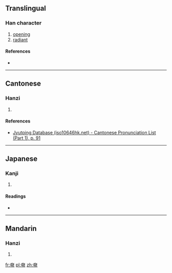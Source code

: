 ==Translingual==

===Han character===
{{Han char|rn=37|rad=大|as=08|sn=11|four=|canj=大日月 (KAB)|ids=⿱[[大]][[明]]}}

# [[opening]]
# [[radiant]]

====References====
* {{Han ref|kx=0252.140|dkj=05939|dj=0514.110|hdz=10543.070|uh=595B|ud=22875}}

----

==Cantonese==

===Hanzi===
{{yue-hanzi|jyut=[[kong3]]|y=kong3}}

# {{defn|lang=yue|sort=大08}}

====References====
* [http://www.iso10646hk.net/jp/document/download.jsp Jyutping Database (iso10646hk.net) - Cantonese Pronunciation List (Part 1), p. 91]

----

==Japanese==

===Kanji===
{{ja-kanji|grade=|rs=大08}}

# {{defn|lang=ja|sort=大08}}

====Readings====
* {{ja-readings|on=[[こう]] (kō)|kun=[[あきらか]] (akiraka)}}

----

==Mandarin==

===Hanzi===
{{cmn-hanzi|pin=[[huǎng]] ([[huang3]])|wg=huang<sup>3</sup>}}

# {{defn|lang=cmn|sort=大08}}

[[fr:奛]]
[[pl:奛]]
[[zh:奛]]